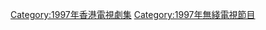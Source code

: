{{cat year nav
| year = 1997
| cat = 無綫電視劇集
| sortkey = 無綫電視劇集
| article = 無綫電視劇
| in = 
}}
[[Category:1997年香港電視劇集|Category:1997年香港電視劇集]]
[[Category:1997年無綫電視節目‎|Category:1997年無綫電視節目‎]]